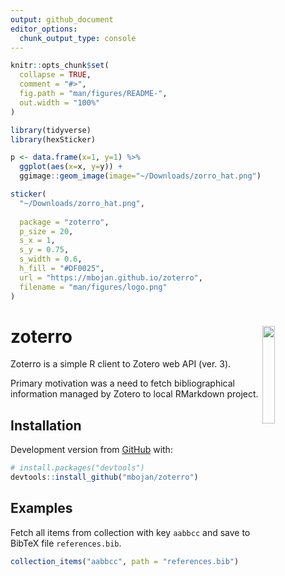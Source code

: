 ```yaml
---
output: github_document
editor_options: 
  chunk_output_type: console
---
```


<!-- README.md is generated from README.Rmd. Please edit that file -->

```r
knitr::opts_chunk$set(
  collapse = TRUE,
  comment = "#>",
  fig.path = "man/figures/README-",
  out.width = "100%"
)
```

```r
library(tidyverse)
library(hexSticker)

p <- data.frame(x=1, y=1) %>%
  ggplot(aes(x=x, y=y)) +
  ggimage::geom_image(image="~/Downloads/zorro_hat.png")

sticker(
  "~/Downloads/zorro_hat.png",
  
  package = "zoterro",
  p_size = 20,
  s_x = 1,
  s_y = 0.75,
  s_width = 0.6,
  h_fill = "#DF0025",
  url = "https://mbojan.github.io/zoterro",
  filename = "man/figures/logo.png"
)
```





# zoterro  <img src="man/figures/logo.png" align="right" width="20%" />

<!-- badges: start -->
<!-- badges: end -->

Zoterro is a simple R client to Zotero web API (ver. 3).

Primary motivation was a need to fetch bibliographical information managed by Zotero to local RMarkdown project.




## Installation

Development version from [GitHub](https://github.com/) with:

```r
# install.packages("devtools")
devtools::install_github("mbojan/zoterro")
```





## Examples

Fetch all items from collection with key `aabbcc` and save to BibTeX file `references.bib`.

```r
collection_items("aabbcc", path = "references.bib")
```
